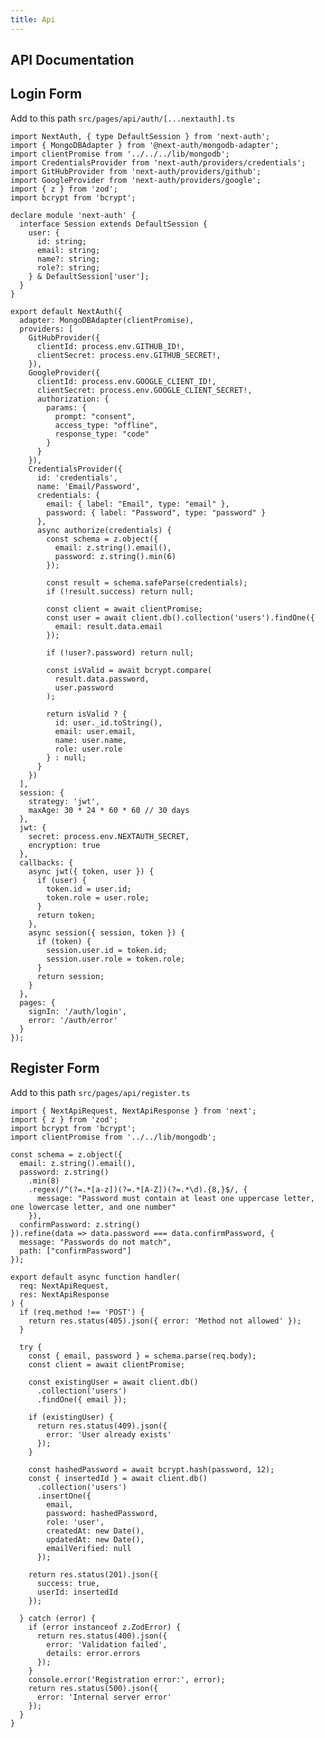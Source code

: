 ```yaml
---
title: Api
---
```


## API Documentation


## Login Form
Add to this path `src/pages/api/auth/[...nextauth].ts`

```tsx
import NextAuth, { type DefaultSession } from 'next-auth';
import { MongoDBAdapter } from '@next-auth/mongodb-adapter';
import clientPromise from '../../../lib/mongodb';
import CredentialsProvider from 'next-auth/providers/credentials';
import GitHubProvider from 'next-auth/providers/github';
import GoogleProvider from 'next-auth/providers/google';
import { z } from 'zod';
import bcrypt from 'bcrypt';

declare module 'next-auth' {
  interface Session extends DefaultSession {
    user: {
      id: string;
      email: string;
      name?: string;
      role?: string;
    } & DefaultSession['user'];
  }
}

export default NextAuth({
  adapter: MongoDBAdapter(clientPromise),
  providers: [
    GitHubProvider({
      clientId: process.env.GITHUB_ID!,
      clientSecret: process.env.GITHUB_SECRET!,
    }),
    GoogleProvider({
      clientId: process.env.GOOGLE_CLIENT_ID!,
      clientSecret: process.env.GOOGLE_CLIENT_SECRET!,
      authorization: {
        params: {
          prompt: "consent",
          access_type: "offline",
          response_type: "code"
        }
      }
    }),
    CredentialsProvider({
      id: 'credentials',
      name: 'Email/Password',
      credentials: {
        email: { label: "Email", type: "email" },
        password: { label: "Password", type: "password" }
      },
      async authorize(credentials) {
        const schema = z.object({
          email: z.string().email(),
          password: z.string().min(6)
        });
        
        const result = schema.safeParse(credentials);
        if (!result.success) return null;
        
        const client = await clientPromise;
        const user = await client.db().collection('users').findOne({ 
          email: result.data.email 
        });
        
        if (!user?.password) return null;
        
        const isValid = await bcrypt.compare(
          result.data.password,
          user.password
        );
        
        return isValid ? {
          id: user._id.toString(),
          email: user.email,
          name: user.name,
          role: user.role
        } : null;
      }
    })
  ],
  session: {
    strategy: 'jwt',
    maxAge: 30 * 24 * 60 * 60 // 30 days
  },
  jwt: {
    secret: process.env.NEXTAUTH_SECRET,
    encryption: true
  },
  callbacks: {
    async jwt({ token, user }) {
      if (user) {
        token.id = user.id;
        token.role = user.role;
      }
      return token;
    },
    async session({ session, token }) {
      if (token) {
        session.user.id = token.id;
        session.user.role = token.role;
      }
      return session;
    }
  },
  pages: {
    signIn: '/auth/login',
    error: '/auth/error'
  }
});
```


## Register Form
Add to this path `src/pages/api/register.ts`

```tsx
import { NextApiRequest, NextApiResponse } from 'next';
import { z } from 'zod';
import bcrypt from 'bcrypt';
import clientPromise from '../../lib/mongodb';

const schema = z.object({
  email: z.string().email(),
  password: z.string()
    .min(8)
    .regex(/^(?=.*[a-z])(?=.*[A-Z])(?=.*\d).{8,}$/, {
      message: "Password must contain at least one uppercase letter, one lowercase letter, and one number"
    }),
  confirmPassword: z.string()
}).refine(data => data.password === data.confirmPassword, {
  message: "Passwords do not match",
  path: ["confirmPassword"]
});

export default async function handler(
  req: NextApiRequest,
  res: NextApiResponse
) {
  if (req.method !== 'POST') {
    return res.status(405).json({ error: 'Method not allowed' });
  }

  try {
    const { email, password } = schema.parse(req.body);
    const client = await clientPromise;
    
    const existingUser = await client.db()
      .collection('users')
      .findOne({ email });
    
    if (existingUser) {
      return res.status(409).json({ 
        error: 'User already exists' 
      });
    }

    const hashedPassword = await bcrypt.hash(password, 12);
    const { insertedId } = await client.db()
      .collection('users')
      .insertOne({
        email,
        password: hashedPassword,
        role: 'user',
        createdAt: new Date(),
        updatedAt: new Date(),
        emailVerified: null
      });

    return res.status(201).json({ 
      success: true,
      userId: insertedId 
    });

  } catch (error) {
    if (error instanceof z.ZodError) {
      return res.status(400).json({
        error: 'Validation failed',
        details: error.errors
      });
    }
    console.error('Registration error:', error);
    return res.status(500).json({ 
      error: 'Internal server error' 
    });
  }
}
```